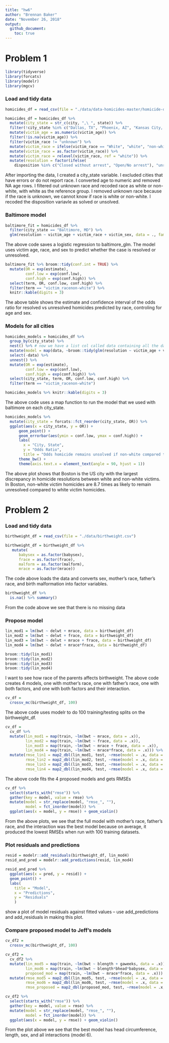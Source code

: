 ```yaml
---
title: "hw6"
author: "Brennan Baker"
date: "November 26, 2018"
output:
  github_document:
    toc: true
---
```

# Problem 1

```r
library(tidyverse)
library(forcats)
library(modelr)
library(mgcv)
```

### Load and tidy data

```r
homicides_df = read_csv(file = "./data/data-homicides-master/homicide-data.csv")

homicides_df = homicides_df %>% 
  mutate(city_state = str_c(city, ",\ ", state)) %>% 
  filter(!city_state %in% c("Dallas, TX", "Phoenix, AZ", "Kansas City, MO", "Tulsa, AL")) %>% 
  mutate(victim_age = as.numeric(victim_age)) %>% 
  filter(!is.na(victim_age)) %>% 
  filter(victim_race != "unknown") %>% 
  mutate(victim_race = ifelse(victim_race == "White", "white", "non-white")) %>% 
  mutate(victim_race = as.factor(victim_race)) %>% 
  mutate(victim_race = relevel(victim_race, ref = "white")) %>% 
  mutate(resolution = factor(ifelse(
    disposition %in% c("Closed without arrest", "Open/No arrest"), "unresolved", "resolved")))
```

After importing the data, I created a city_state variable. I excluded cities that have errors or do not report race. I converted age to numeric and removed NA age rows. I filtered out unknown race and recoded race as white or non-white, with white as the reference group. I removed unknown race because if the race is unknown, we cannot know if race is white or non-white. I recoded the disposition variavle as solved or unsolved. 

### Baltimore model

```r
baltimore_fit = homicides_df %>%
  filter(city_state == "Baltimore, MD") %>% 
  glm(resolution ~ victim_age + victim_race + victim_sex, data = ., family = binomial())
```

The above code saves a logistic regression to baltimore_glm. The model uses victim age, race, and sex to predict whether the case is resolved or unresolved.

```r
baltimore_fit %>% broom::tidy(conf.int = TRUE) %>% 
  mutate(OR = exp(estimate),
         conf.low = exp(conf.low),
         conf.high = exp(conf.high)) %>% 
  select(term, OR, conf.low, conf.high) %>% 
  filter(term == "victim_racenon-white") %>% 
  knitr::kable(digits = 3)
```

The above table shows the estimate and confidence interval of the odds ratio for resolved vs unresolved homicides predicted by race, controling for age and sex.

### Models for all cities

```r
homicides_models = homicides_df %>% 
  group_by(city_state) %>% 
  nest() %>% # now we have a list col called data containing all the data for each city state
  mutate(model = map(data, ~broom::tidy(glm(resolution ~ victim_age + victim_race + victim_sex, data = ., family = binomial()), conf.int = TRUE))) %>%
  select(-data) %>% 
  unnest() %>%
  mutate(OR = exp(estimate),
         conf.low = exp(conf.low),
         conf.high = exp(conf.high)) %>% 
  select(city_state, term, OR, conf.low, conf.high) %>%
  filter(term == "victim_racenon-white")

homicides_models %>% knitr::kable(digits = 3)
```

The above code uses a map function to run the model that we used with baltimore on each city_state.

```r
homicides_models %>% 
  mutate(city_state = forcats::fct_reorder(city_state, OR)) %>%
  ggplot(aes(x = city_state, y = OR)) + 
      geom_point() +
      geom_errorbar(aes(ymin = conf.low, ymax = conf.high)) +
      labs(
        x = "City, State",
        y = "Odds Ratio",
        title = "Odds homicide remains unsolved if non-white compared to white") +
      theme_bw() +
      theme(axis.text.x = element_text(angle = 90, hjust = 1))
```

The above plot shows that Boston is the US city with the largest discrepancy in homicide resolutions between white and non-white victims. In Boston, non-white victim homicides are 8.7 times as likely to remain unresolved compared to white victim homicides.

# Problem 2

### Load and tidy data

```r
birthweight_df = read_csv(file = "./data/birthweight.csv")

birthweight_df = birthweight_df %>% 
   mutate(
      babysex = as.factor(babysex),
      frace = as.factor(frace),
      malform = as.factor(malform),
      mrace = as.factor(mrace))
```

The code above loads the data and converts sex, mother's race, father's race, and birth malformation into factor variables.

```r
birthweight_df %>% 
  is.na() %>% summary()
```

From the code above we see that there is no missing data

### Propose model

```r
lin_mod1 = lm(bwt ~ delwt + mrace, data = birthweight_df)
lin_mod2 = lm(bwt ~ delwt + frace, data = birthweight_df)
lin_mod3 = lm(bwt ~ delwt + mrace + frace, data = birthweight_df)
lin_mod4 = lm(bwt ~ delwt + mrace*frace, data = birthweight_df)

broom::tidy(lin_mod1)
broom::tidy(lin_mod2)
broom::tidy(lin_mod3)
broom::tidy(lin_mod4)
```

I want to see how race of the parents affects birthweight. The above code creates 4 models, one with mother's race, one with father's race, one with both factors, and one with both factors and their interaction.


```r
cv_df = 
  crossv_mc(birthweight_df, 100)
```

The above code uses modelr to do 100 training/testing splits on the birthweight_df. 

```r
cv_df = 
  cv_df %>% 
  mutate(lin_mod1 = map(train, ~lm(bwt ~ mrace, data = .x)),
         lin_mod2 = map(train, ~lm(bwt ~ frace, data = .x)),
         lin_mod3 = map(train, ~lm(bwt ~ mrace + frace, data = .x)),
         lin_mod4 = map(train, ~lm(bwt ~ mrace*frace, data = .x))) %>% 
  mutate(rmse_lin1 = map2_dbl(lin_mod1, test, ~rmse(model = .x, data = .y)),
         rmse_lin2 = map2_dbl(lin_mod2, test, ~rmse(model = .x, data = .y)),
         rmse_lin3 = map2_dbl(lin_mod3, test, ~rmse(model = .x, data = .y)),
         rmse_lin4 = map2_dbl(lin_mod4, test, ~rmse(model = .x, data = .y)))
```

The above code fits the 4 proposed models and gets RMSEs

```r
cv_df %>% 
  select(starts_with("rmse")) %>% 
  gather(key = model, value = rmse) %>% 
  mutate(model = str_replace(model, "rmse_", ""),
         model = fct_inorder(model)) %>% 
  ggplot(aes(x = model, y = rmse)) + geom_violin()
```

From the above plots, we see that the full model with mother's race, father's race, and the interaction was the best model because on average, it produced the lowest RMSEs when run with 100 training datasets.

### Plot residuals and predictions


```r
resid = modelr::add_residuals(birthweight_df, lin_mod4)
resid_and_pred = modelr::add_predictions(resid, lin_mod4)

resid_and_pred %>% 
  ggplot(aes(x = pred, y = resid)) +
  geom_point() +
  labs(
    title = "Model",
    x = "Predictions",
    y = "Residuals"
    ) 
```
show a plot of model residuals against fitted values – use add_predictions and add_residuals in making this plot.

### Compare proposed model to Jeff's models

```r

cv_df2 = 
  crossv_mc(birthweight_df, 100)

cv_df2 = 
  cv_df2 %>% 
  mutate(lin_mod5 = map(train, ~lm(bwt ~ blength + gaweeks, data = .x)),
         lin_mod6 = map(train, ~lm(bwt ~ blength*bhead*babysex, data = .x)),
         proposed_mod = map(train, ~lm(bwt ~ mrace*frace, data = .x))) %>% 
  mutate(rmse_mod5 = map2_dbl(lin_mod5, test, ~rmse(model = .x, data = .y)),
         rmse_mod6 = map2_dbl(lin_mod6, test, ~rmse(model = .x, data = .y)),
         rmse_proposed = map2_dbl(proposed_mod, test, ~rmse(model = .x, data = .y)))

cv_df2 %>% 
  select(starts_with("rmse")) %>% 
  gather(key = model, value = rmse) %>% 
  mutate(model = str_replace(model, "rmse_", ""),
         model = fct_inorder(model)) %>% 
  ggplot(aes(x = model, y = rmse)) + geom_violin()
```

From the plot above we see that the best model has head circumference, length, sex, and all interactions (model 6).
